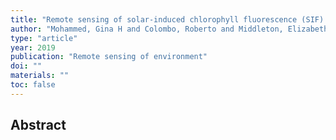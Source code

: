 ```yaml
---
title: "Remote sensing of solar-induced chlorophyll fluorescence (SIF) in vegetation: 50 years of progress"
author: "Mohammed, Gina H and Colombo, Roberto and Middleton, Elizabeth M and Rascher, Uwe and van der Tol, Christiaan and Nedbal, Ladislav and Goulas, Yves and Perez-Priego, Oscar and Damm, Alexander and Meroni, Michele and others"
type: "article"
year: 2019
publication: "Remote sensing of environment"
doi: ""
materials: ""
toc: false
---
```


## Abstract

